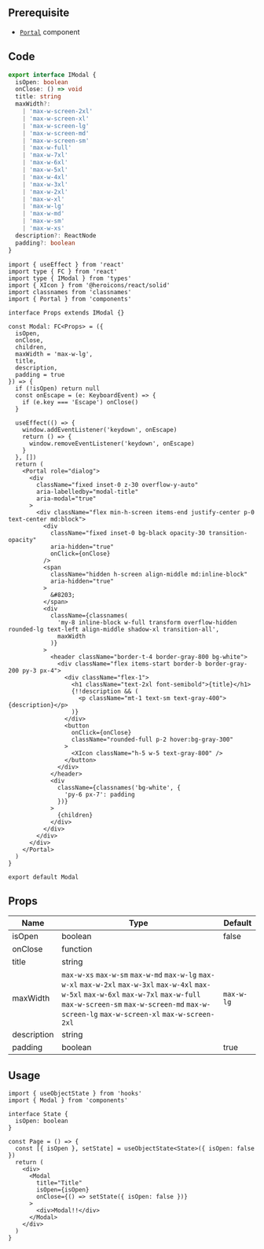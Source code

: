 
## Prerequisite

- [`Portal`](/docs/components/Portal) component

## Code

```typescript title="types/index.d.ts"
export interface IModal {
  isOpen: boolean
  onClose: () => void
  title: string
  maxWidth?:
    | 'max-w-screen-2xl'
    | 'max-w-screen-xl'
    | 'max-w-screen-lg'
    | 'max-w-screen-md'
    | 'max-w-screen-sm'
    | 'max-w-full'
    | 'max-w-7xl'
    | 'max-w-6xl'
    | 'max-w-5xl'
    | 'max-w-4xl'
    | 'max-w-3xl'
    | 'max-w-2xl'
    | 'max-w-xl'
    | 'max-w-lg'
    | 'max-w-md'
    | 'max-w-sm'
    | 'max-w-xs'
  description?: ReactNode
  padding?: boolean
}
```

```tsx title="components/Modal/index.tsx"
import { useEffect } from 'react'
import type { FC } from 'react'
import type { IModal } from 'types'
import { XIcon } from '@heroicons/react/solid'
import classnames from 'classnames'
import { Portal } from 'components'

interface Props extends IModal {}

const Modal: FC<Props> = ({
  isOpen,
  onClose,
  children,
  maxWidth = 'max-w-lg',
  title,
  description,
  padding = true
}) => {
  if (!isOpen) return null
  const onEscape = (e: KeyboardEvent) => {
    if (e.key === 'Escape') onClose()
  }

  useEffect(() => {
    window.addEventListener('keydown', onEscape)
    return () => {
      window.removeEventListener('keydown', onEscape)
    }
  }, [])
  return (
    <Portal role="dialog">
      <div
        className="fixed inset-0 z-30 overflow-y-auto"
        aria-labelledby="modal-title"
        aria-modal="true"
      >
        <div className="flex min-h-screen items-end justify-center p-0 text-center md:block">
          <div
            className="fixed inset-0 bg-black opacity-30 transition-opacity"
            aria-hidden="true"
            onClick={onClose}
          />
          <span
            className="hidden h-screen align-middle md:inline-block"
            aria-hidden="true"
          >
            &#8203;
          </span>
          <div
            className={classnames(
              'my-8 inline-block w-full transform overflow-hidden rounded-lg text-left align-middle shadow-xl transition-all',
              maxWidth
            )}
          >
            <header className="border-t-4 border-gray-800 bg-white">
              <div className="flex items-start border-b border-gray-200 py-3 px-4">
                <div className="flex-1">
                  <h1 className="text-2xl font-semibold">{title}</h1>
                  {!!description && (
                    <p className="mt-1 text-sm text-gray-400">{description}</p>
                  )}
                </div>
                <button
                  onClick={onClose}
                  className="rounded-full p-2 hover:bg-gray-300"
                >
                  <XIcon className="h-5 w-5 text-gray-800" />
                </button>
              </div>
            </header>
            <div
              className={classnames('bg-white', {
                'py-6 px-7': padding
              })}
            >
              {children}
            </div>
          </div>
        </div>
      </div>
    </Portal>
  )
}

export default Modal
```

## Props

| Name                | Type                                                                                                                                                                                                                                   | Default    |
| ------------------- | -------------------------------------------------------------------------------------------------------------------------------------------------------------------------------------------------------------------------------------- | ---------- |
| isOpen<Required />  | boolean                                                                                                                                                                                                                                | false      |
| onClose<Required /> | function                                                                                                                                                                                                                               |            |
| title<Required />   | string                                                                                                                                                                                                                                 |            |
| maxWidth            | `max-w-xs` `max-w-sm` `max-w-md` `max-w-lg` `max-w-xl` `max-w-2xl` `max-w-3xl` `max-w-4xl` `max-w-5xl` `max-w-6xl` `max-w-7xl` `max-w-full` `max-w-screen-sm` `max-w-screen-md` `max-w-screen-lg` `max-w-screen-xl` `max-w-screen-2xl` | `max-w-lg` |
| description         | string                                                                                                                                                                                                                                 |            |
| padding             | boolean                                                                                                                                                                                                                                | true       |

## Usage

```tsx
import { useObjectState } from 'hooks'
import { Modal } from 'components'

interface State {
  isOpen: boolean
}

const Page = () => {
  const [{ isOpen }, setState] = useObjectState<State>({ isOpen: false })
  return (
    <div>
      <Modal
        title="Title"
        isOpen={isOpen}
        onClose={() => setState({ isOpen: false })}
      >
        <div>Modal!!</div>
      </Modal>
    </div>
  )
}
```
